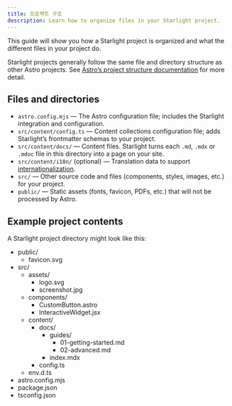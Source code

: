 ```yaml
---
title: 프로젝트 구조
description: Learn how to organize files in your Starlight project.
---
```


This guide will show you how a Starlight project is organized and what the different files in your project do.

Starlight projects generally follow the same file and directory structure as other Astro projects. See [Astro’s project structure documentation](https://docs.astro.build/en/core-concepts/project-structure/) for more detail.

## Files and directories

- `astro.config.mjs` — The Astro configuration file; includes the Starlight integration and configuration.
- `src/content/config.ts` — Content collections configuration file; adds Starlight’s frontmatter schemas to your project.
- `src/content/docs/` — Content files. Starlight turns each `.md`, `.mdx` or `.mdoc` file in this directory into a page on your site.
- `src/content/i18n/` (optional) — Translation data to support [internationalization](/guides/i18n/).
- `src/` — Other source code and files (components, styles, images, etc.) for your project.
- `public/` — Static assets (fonts, favicon, PDFs, etc.) that will not be processed by Astro.

## Example project contents

A Starlight project directory might look like this:


<FileTree>

- public/
  - favicon.svg
- src/
  - assets/
    - logo.svg
    - screenshot.jpg
  - components/
    - CustomButton.astro
    - InteractiveWidget.jsx
  - content/
    - docs/
      - guides/
        - 01-getting-started.md
        - 02-advanced.md
      - index.mdx
    - config.ts
  - env.d.ts
- astro.config.mjs
- package.json
- tsconfig.json

</FileTree>
